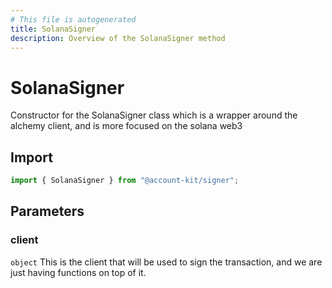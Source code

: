```yaml
---
# This file is autogenerated
title: SolanaSigner
description: Overview of the SolanaSigner method
---
```


# SolanaSigner

Constructor for the SolanaSigner class which is a wrapper around the alchemy client, and is more focused on the solana web3

## Import

```ts
import { SolanaSigner } from "@account-kit/signer";
```

## Parameters

### client

`object`
This is the client that will be used to sign the transaction, and we are just having functions on top of it.
